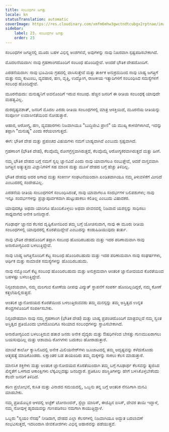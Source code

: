 ```yaml
---
title: ಸಂಬಂಧಗಳ ಜಗತ್ತು
locale: kn
statusTranslation: automatic
coverImage: https://res.cloudinary.com/xmfm6mhw3gwctndtcubgx2rptnae/image/upload/v1740468922/small_cover_tratado_de_psicologia_revolucionaria_a4c0dca4e0.webp
sidebar:
    label: 23. ಸಂಬಂಧಗಳ ಜಗತ್ತು
    order: 23
---
```

ಸಂಬಂಧಗಳ ಜಗತ್ತಿನಲ್ಲಿ ಮೂರು ಬಹಳ ವಿಭಿನ್ನ ಅಂಶಗಳಿವೆ, ಅವುಗಳನ್ನು ನಾವು ನಿಖರವಾಗಿ ಸ್ಪಷ್ಟಪಡಿಸಬೇಕಾಗಿದೆ.

ಮೊದಲನೆಯದಾಗಿ: ನಾವು ಗ್ರಹಣಾಂಗದೊಂದಿಗೆ ಸಂಬಂಧ ಹೊಂದಿದ್ದೇವೆ. ಅಂದರೆ ಭೌತಿಕ ದೇಹದೊಂದಿಗೆ.

ಎರಡನೆಯದಾಗಿ: ನಾವು ಭೂಮಿಯ ಗ್ರಹದಲ್ಲಿ ವಾಸಿಸುತ್ತೇವೆ ಮತ್ತು ತಾರ್ಕಿಕ ಅನುಕ್ರಮದಿಂದ ನಾವು ಬಾಹ್ಯ ಜಗತ್ತಿಗೆ ಮತ್ತು ನಮ್ಮ ಕುಟುಂಬ, ವ್ಯವಹಾರ, ಹಣ, ವೃತ್ತಿ, ಉದ್ಯೋಗ, ರಾಜಕೀಯ ಇತ್ಯಾದಿಗಳಿಗೆ ಸಂಬಂಧಿಸಿದ ಸಮಸ್ಯೆಗಳಿಗೆ ಸಂಬಂಧ ಹೊಂದಿದ್ದೇವೆ.

ಮೂರನೆಯದು: ಮನುಷ್ಯನಿಗೆ ಅವನೊಂದಿಗೆ ಇರುವ ಸಂಬಂಧ. ಹೆಚ್ಚಿನ ಜನರಿಗೆ ಈ ರೀತಿಯ ಸಂಬಂಧಕ್ಕೆ ಯಾವುದೇ ಮಹತ್ವವಿಲ್ಲ.

ದುರದೃಷ್ಟವಶಾತ್, ಜನರಿಗೆ ಮೊದಲ ಎರಡು ರೀತಿಯ ಸಂಬಂಧಗಳಲ್ಲಿ ಮಾತ್ರ ಆಸಕ್ತಿಯಿದೆ, ಮೂರನೆಯ ರೀತಿಯನ್ನು ಸಂಪೂರ್ಣ ಉದಾಸೀನತೆಯಿಂದ ನೋಡುತ್ತಾರೆ.

ಆಹಾರ, ಆರೋಗ್ಯ, ಹಣ, ವ್ಯವಹಾರಗಳು ನಿಜವಾಗಿಯೂ "ಬುದ್ಧಿಜೀವಿ ಪ್ರಾಣಿ" ಯ ಮುಖ್ಯ ಕಾಳಜಿಗಳಾಗಿವೆ, ಇದನ್ನು ತಪ್ಪಾಗಿ "ಮನುಷ್ಯ" ಎಂದು ಕರೆಯಲಾಗುತ್ತದೆ.

ಈಗ: ಭೌತಿಕ ದೇಹ ಮತ್ತು ಪ್ರಪಂಚದ ವಿಷಯಗಳು ನಮಗೆ ಬಾಹ್ಯವಾಗಿವೆ ಎಂಬುದು ಸ್ಪಷ್ಟವಾಗಿದೆ.

ಗ್ರಹಣಾಂಗ (ಭೌತಿಕ ದೇಹ), ಕೆಲವೊಮ್ಮೆ ರೋಗಗ್ರಸ್ತವಾಗಿರುತ್ತದೆ, ಕೆಲವೊಮ್ಮೆ ಆರೋಗ್ಯಕರವಾಗಿರುತ್ತದೆ ಮತ್ತು ಹೀಗೆ.

ನಮ್ಮ ಭೌತಿಕ ದೇಹದ ಬಗ್ಗೆ ನಮಗೆ ಸ್ವಲ್ಪ ಜ್ಞಾನವಿದೆ ಎಂದು ನಾವು ಯಾವಾಗಲೂ ನಂಬುತ್ತೇವೆ, ಆದರೆ ವಾಸ್ತವವಾಗಿ ಜಗತ್ತಿನ ಅತ್ಯುತ್ತಮ ವಿಜ್ಞಾನಿಗಳಿಗೆ ಸಹ ಮಾಂಸ ಮತ್ತು ಮೂಳೆ ದೇಹದ ಬಗ್ಗೆ ಹೆಚ್ಚು ತಿಳಿದಿಲ್ಲ.

ಭೌತಿಕ ದೇಹವು ಅದರ ಅಗಾಧ ಮತ್ತು ಸಂಕೀರ್ಣ ಸಂಘಟನೆಯಿಂದಾಗಿ ಖಂಡಿತವಾಗಿಯೂ ನಮ್ಮ ತಿಳುವಳಿಕೆಗೆ ಮೀರಿದೆ ಎಂಬುದರಲ್ಲಿ ಸಂದೇಹವಿಲ್ಲ.

ಎರಡನೆಯ ರೀತಿಯ ಸಂಬಂಧಗಳಿಗೆ ಸಂಬಂಧಿಸಿದಂತೆ, ನಾವು ಯಾವಾಗಲೂ ಸಂದರ್ಭಗಳ ಬಲಿಪಶುಗಳು; ನಾವು ಇನ್ನೂ ಸಂದರ್ಭಗಳನ್ನು ಪ್ರಜ್ಞಾಪೂರ್ವಕವಾಗಿ ಹುಟ್ಟುಹಾಕಲು ಕಲಿತಿಲ್ಲ ಎಂಬುದು ವಿಷಾದಕರ.

ಯಾವುದಕ್ಕೂ ಅಥವಾ ಯಾರಿಗೂ ಹೊಂದಿಕೊಳ್ಳಲು ಅಥವಾ ಜೀವನದಲ್ಲಿ ನಿಜವಾದ ಯಶಸ್ಸನ್ನು ಸಾಧಿಸಲು ಸಾಧ್ಯವಾಗದ ಅನೇಕ ಜನರಿದ್ದಾರೆ.

ಗೂಢಾರ್ಥ ಜ್ಞಾನದ ಕೆಲಸದ ದೃಷ್ಟಿಕೋನದಿಂದ ತಮ್ಮ ಬಗ್ಗೆ ಯೋಚಿಸುವಾಗ, ನಾವು ಈ ಮೂರು ರೀತಿಯ ಸಂಬಂಧಗಳಲ್ಲಿ ಯಾವುದರಲ್ಲಿ ಕೊರತೆಯಿದ್ದೇವೆ ಎಂಬುದನ್ನು ಕಂಡುಹಿಡಿಯುವುದು ತುರ್ತು.

ನಾವು ಭೌತಿಕ ದೇಹದೊಂದಿಗೆ ತಪ್ಪಾಗಿ ಸಂಬಂಧ ಹೊಂದಿರಬಹುದು ಮತ್ತು ಇದರ ಪರಿಣಾಮವಾಗಿ ನಾವು ಅನಾರೋಗ್ಯದಿಂದ ಬಳಲುತ್ತಿದ್ದೇವೆ.

ನಾವು ಬಾಹ್ಯ ಜಗತ್ತಿನೊಂದಿಗೆ ಕೆಟ್ಟ ಸಂಬಂಧ ಹೊಂದಿರಬಹುದು ಮತ್ತು ಇದರ ಪರಿಣಾಮವಾಗಿ ನಾವು ಸಂಘರ್ಷಗಳು, ಆರ್ಥಿಕ ಮತ್ತು ಸಾಮಾಜಿಕ ಸಮಸ್ಯೆಗಳನ್ನು ಹೊಂದಿರಬಹುದು.

ನಾವು ನಮ್ಮೊಂದಿಗೆ ಕೆಟ್ಟ ಸಂಬಂಧ ಹೊಂದಿರಬಹುದು ಮತ್ತು ಅನುಕ್ರಮವಾಗಿ ಆಂತರಿಕ ಜ್ಞಾನೋದಯದ ಕೊರತೆಯಿಂದ ಬಹಳಷ್ಟು ಬಳಲುತ್ತಿದ್ದೇವೆ.

ನಿಸ್ಸಂಶಯವಾಗಿ, ನಮ್ಮ ಮಲಗುವ ಕೋಣೆಯ ದೀಪವು ವಿದ್ಯುತ್ ಸ್ಥಾಪನೆಗೆ ಸಂಪರ್ಕ ಹೊಂದಿಲ್ಲದಿದ್ದರೆ, ನಮ್ಮ ಕೋಣೆ ಕತ್ತಲೆಯಲ್ಲಿರುತ್ತದೆ.

ಆಂತರಿಕ ಜ್ಞಾನೋದಯದ ಕೊರತೆಯಿಂದ ಬಳಲುತ್ತಿರುವವರು ತಮ್ಮ ಮನಸ್ಸನ್ನು ತಮ್ಮ ಅಸ್ತಿತ್ವದ ಉನ್ನತ ಕೇಂದ್ರಗಳೊಂದಿಗೆ ಸಂಪರ್ಕಿಸಬೇಕು.

ನಿಸ್ಸಂದೇಹವಾಗಿ ನಾವು ನಮ್ಮ ಗ್ರಹಣಾಂಗ (ಭೌತಿಕ ದೇಹ) ಮತ್ತು ಬಾಹ್ಯ ಪ್ರಪಂಚದೊಂದಿಗೆ ಮಾತ್ರವಲ್ಲದೆ ನಮ್ಮ ಸ್ವಂತ ಅಸ್ತಿತ್ವದ ಪ್ರತಿಯೊಂದು ಭಾಗದೊಂದಿಗೂ ಸರಿಯಾದ ಸಂಬಂಧಗಳನ್ನು ಸ್ಥಾಪಿಸಬೇಕಾಗಿದೆ.

ಅನಾರೋಗ್ಯದಿಂದ ಬಳಲುತ್ತಿರುವ ಹತಾಶ ಜನರು ಅನೇಕ ವೈದ್ಯರು ಮತ್ತು ಔಷಧಿಗಳಿಂದ ಬೇಸತ್ತು ಗುಣಮುಖರಾಗಲು ಬಯಸುವುದಿಲ್ಲ ಮತ್ತು ಆಶಾವಾದಿ ರೋಗಿಗಳು ಬದುಕಲು ಹೋರಾಡುತ್ತಾರೆ.

ಮಾಂಟೆ ಕಾರ್ಲೊ ಕ್ಯಾಸಿನೊದಲ್ಲಿ ಅನೇಕ ಮಿಲಿಯನೇರ್‌ಗಳು ಜೂಜಾಟದಲ್ಲಿ ತಮ್ಮ ಅದೃಷ್ಟವನ್ನು ಕಳೆದುಕೊಂಡು ಆತ್ಮಹತ್ಯೆ ಮಾಡಿಕೊಂಡರು. ಲಕ್ಷಾಂತರ ಬಡ ತಾಯಂದಿರು ತಮ್ಮ ಮಕ್ಕಳನ್ನು ಸಾಕಲು ಕೆಲಸ ಮಾಡುತ್ತಾರೆ.

ಮಾನಸಿಕ ಶಕ್ತಿಗಳು ಮತ್ತು ಆಂತರಿಕ ಜ್ಞಾನೋದಯದ ಕೊರತೆಯಿಂದಾಗಿ ತಮ್ಮ ಬಗ್ಗೆ ಗೂಢಾರ್ಥ ಕೆಲಸವನ್ನು ತ್ಯಜಿಸಿದ ಖಿನ್ನತೆಗೆ ಒಳಗಾದ ಆಕಾಂಕ್ಷಿಗಳು ಲೆಕ್ಕವಿಲ್ಲದಷ್ಟು ಜನರಿದ್ದಾರೆ. ಪ್ರತಿಕೂಲ ಪರಿಸ್ಥಿತಿಗಳನ್ನು ಹೇಗೆ ಬಳಸಿಕೊಳ್ಳಬೇಕೆಂದು ಕೆಲವೇ ಜನರಿಗೆ ತಿಳಿದಿದೆ.

ಕಠಿಣ ಪ್ರಲೋಭನೆ, ಕುಸಿತ ಮತ್ತು ವಿನಾಶದ ಸಮಯದಲ್ಲಿ, ಒಬ್ಬನು ತನ್ನ ಬಗ್ಗೆ ಆಂತರಿಕ ನೆನಪಿಗಾಗಿ ಮನವಿ ಮಾಡಬೇಕು.

ನಮ್ಮ ಪ್ರತಿಯೊಬ್ಬರ ಆಳದಲ್ಲಿ ಅಜ್ಟೆಕ್ ಟೋನಾಂಜಿನ್, ಸ್ಟೆಲ್ಲಾ ಮಾರಿಸ್, ಈಜಿಪ್ಟಿನ ಐಸಿಸ್, ದೇವರ ತಾಯಿ ಇದ್ದಾಳೆ, ನಮ್ಮ ನೋವುಳ್ಳ ಹೃದಯವನ್ನು ಗುಣಪಡಿಸಲು ನಮಗಾಗಿ ಕಾಯುತ್ತಿದ್ದಾಳೆ.

ಒಬ್ಬರು "ಸ್ವಯಂ ನೆನಪು" ನೀಡಿದಾಗ, ದೇಹದ ಎಲ್ಲಾ ಕೆಲಸಗಳಲ್ಲಿ ನಿಜವಾಗಿಯೂ ಅದ್ಭುತ ಬದಲಾವಣೆ ಸಂಭವಿಸುತ್ತದೆ, ಇದರಿಂದಾಗಿ ಜೀವಕೋಶಗಳು ವಿಭಿನ್ನ ಆಹಾರವನ್ನು ಪಡೆಯುತ್ತವೆ.

